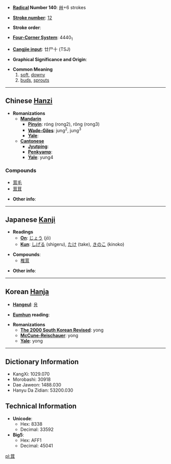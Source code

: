 * '''[[Wiktionary:Chinese radical index| Radical]] Number 140''': [[Wiktionary:Chinese radical index 艸|艸]]+6 strokes

* '''[[Wiktionary:Chinese total strokes index|Stroke number]]''': [[Wiktionary:Chinese total strokes index 12|12]]

* '''Stroke order''': 

* '''[[Wiktionary:Chinese four corner index|Four-Corner System]]''': 4440<sub>1</sub>

* '''[[Wiktionary:Chinese Cangjie index|Cangjie input]]''': 廿尸十 (TSJ)

* '''Graphical Significance and Origin''': 

* '''Common Meaning'''
*#[[soft]], [[downy]]
*# [[bud]]s, [[sprout]]s

----

== Chinese [[Hanzi]] ==

* '''Romanizations'''
** '''[[Mandarin]]'''
*** '''[[Pinyin]]''': róng (rong2), rǒng (rong3)
*** '''[[Wade-Giles]]''': jung<sup>2</sup>, jung<sup>3</sup>
*** '''[[Yale]]''': 
** '''[[Cantonese]]'''
*** '''[[Jyutping]]''':
*** '''[[Penkyamp]]''': 
*** '''[[Yale]]''': yung4

===Compounds===
*[[茸毛]]
*[[茸茸]]

* '''Other info''': 

----

== Japanese [[Kanji]] ==

* '''Readings'''
** '''[[On]]''': [[じょう]] (jō)
** '''[[Kun]]''': [[しげる]] (shigeru), [[たけ]] (take), [[きのこ]] (kinoko)

* '''Compounds''':
**[[椎茸]]

* '''Other info''':  

----

== Korean [[Hanja]] ==

* '''[[Hangeul]]''': [[용]]

* '''[[Eumhun]] reading''': 

* '''Romanizations'''
** '''[[The 2000 South Korean Revised Romanization|The 2000 South Korean Revised]]''': yong
** '''[[McCune-Reischauer]]''': yong
** '''[[Yale]]''': yong

----

== Dictionary Information ==

* KangXi: 1029.070
* Morobashi: 30918
* Dae Jaweon: 1488.030
* Hanyu Da Zidian: 53200.030

== Technical Information ==

* '''Unicode''':
** Hex: 8338
** Decimal: 33592
* '''Big5''':
** Hex: AFF1
** Decimal: 45041

[[pl:茸]]